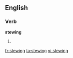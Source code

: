 ==English==

===Verb===
'''stewing'''

# {{present participle of|stew}}

[[fr:stewing]]
[[ta:stewing]]
[[vi:stewing]]